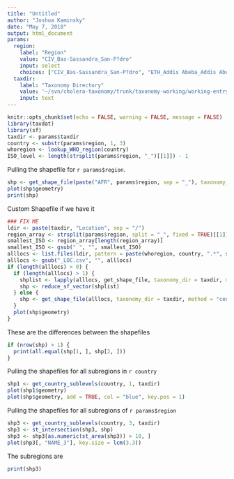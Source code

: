 ```yaml
---
title: "Untitled"
author: "Joshua Kaminsky"
date: "May 7, 2018"
output: html_document
params:
  region:
    label: "Region"
    value: "CIV_Bas-Sassandra_San-P?dro"
    input: select
    choices: ["CIV_Bas-Sassandra_San-P?dro", "ETH_Addis Abeba_Addis Abeba", "MOZ_Nassa_Lago Niassa", "SEN_Louga_K?b?mer", "UGA_Bushenyi_Igara", "UGA_Kabarole_Burahya", "UGA_Kabarole_Burahya", "UGA_Kanungu_Kinkiizi", "UGA_Kibale_Buyaga", "UGA_Masindi_Bujenje", "UGA_Masindi_Bujenje", "UGA_Masindi_Bujenje", "UGA_Rakai_Kooki", "UGA_Soroti_Soroti", "UGA_Tororo_Tororo"]  
  taxdir:
    label: "Taxonomy Directory"
    value: '~/svn/cholera-taxonomy/trunk/taxonomy-working/working-entry1/'
    input: text
---
```


```r
knitr::opts_chunk$set(echo = FALSE, warning = FALSE, message = FALSE)
library(taxdat)
library(sf)
taxdir <- params$taxdir
country <- substr(params$region, 1, 3)
whoregion <- lookup_WHO_region(country)
ISO_level <- length(strsplit(params$region, "_")[[1]]) - 1
```

Pulling the shapefile for `r params$region`.
```r
shp <- get_shape_file(paste("AFR", params$region, sep = "_"), taxonomy_dir = taxdir)
plot(shp$geometry)
print(shp)
```
Custom Shapefile if we have it
```r
### FIX ME
ldir <- paste(taxdir, "Location", sep = "/")
region_array <- strsplit(params$region, split = "_", fixed = TRUE)[[1]]
smallest_ISO <- region_array[length(region_array)]
smallest_ISO <- gsub(" ", "", smallest_ISO)
alllocs <- list.files(ldir, pattern = paste(whoregion, country, ".*", smallest_ISO, "LOC.csv", sep = "_"), ignore.case = TRUE)
alllocs <- gsub("_LOC.csv", "", alllocs)
if (length(alllocs) > 0) {
  if (length(alllocs) > 1) {
    shplist <- lapply(alllocs, get_shape_file, taxonomy_dir = taxdir, method = "center")
    shp <- reduce_sf_vector(shplist)
  } else {
    shp <- get_shape_file(alllocs, taxonomy_dir = taxdir, method = "center")
  }
  plot(shp$geometry)
}
```

These are the differences between the shapefiles
```r
if (nrow(shp) > 1) {
  print(all.equal(shp[1, ], shp[2, ]))
}
```
Pulling the shapefiles for all subregions in `r country`
```r
shp1 <- get_country_sublevels(country, 1, taxdir)
plot(shp1$geometry)
plot(shp$geometry, add = TRUE, col = "blue", key.pos = 1)
```

Pulling the shapefiles for all subregions of `r params$region`
```r
shp3 <- get_country_sublevels(country, 3, taxdir)
shp3 <- st_intersection(shp3, shp)
shp3 <- shp3[as.numeric(st_area(shp3)) > 10, ]
plot(shp3[, "NAME_3"], key.size = lcm(3.3))
```

The subregions are
```r
print(shp3)
```

